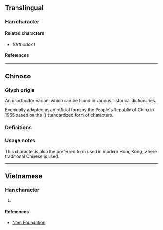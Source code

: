 {{also|熅}}
{{character info}}
==Translingual==

===Han character===
{{Han char|rn=86|rad=火|as=09|sn=13|four=96812|canj=FABT|ids=⿰火昷}}

====Related characters====
* {{l|mul|[[熅]]}} ''(Orthodox {{w|Traditional Chinese|traditional form}})''

====References====
{{Han ref|kx=0678.161|dkj=19262|hdz=32217.020|uh=7174}}

----

==Chinese==

===Glyph origin===
An unorthodox variant {{Han simp|熅|f=𥁕|t=昷|nocap=y}} which can be found in various historical dictionaries. <!-- Refer http://dict.variants.moe.edu.tw/variants/rbt/word_attribute.rbt?quote_code=QjAyNDIwLTAwMw#26 -->

Eventually adopted as an official form by the People's Republic of China in 1965 based on the {{w|Xin Zixing}} ({{w2|zh|新字形}}) standardized form of characters.

===Definitions===
{{zh-see|熅|svt}}

===Usage notes===
This character is also the preferred form used in modern Hong Kong, where traditional Chinese is used. <!-- Refer HKSCS 2016 (Table 2) and http://input.foruto.com/ccc/gongbiu/dzijingbiu/ -->

----

==Vietnamese==

===Han character===
{{vi-hantu|rs=火09|[[un]]}}

# {{rfdef|vi|sort=火09}}

====References====
* [http://nomfoundation.org/common/nom_details.php?codepoint=7174 Nom Foundation]